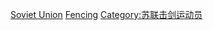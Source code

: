 [[Category:各國奧運擊劍運動員|Soviet Union]]
[[Category:苏联夏季奥运运动员|Fencing]]
[[Category:苏联击剑运动员|Category:苏联击剑运动员]]